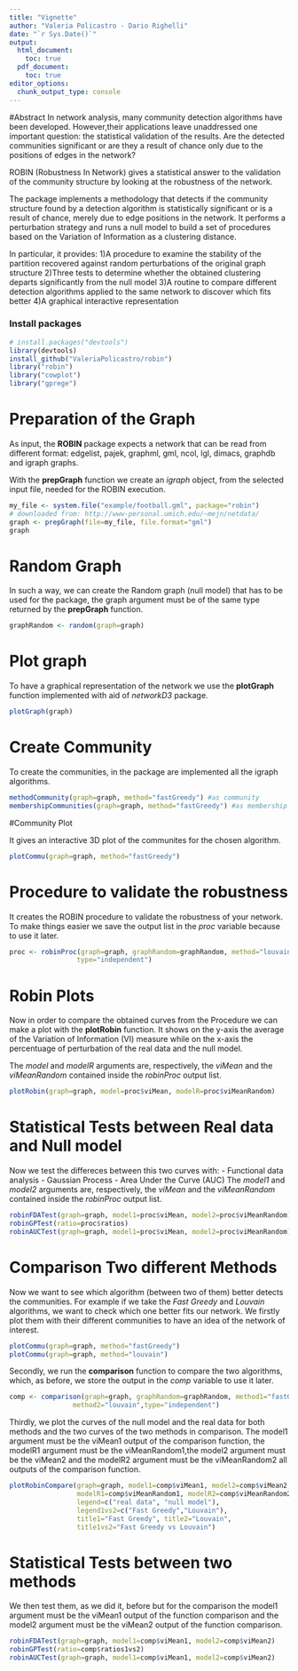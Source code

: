 ```yaml
---
title: "Vignette"
author: "Valeria Policastro - Dario Righelli"
date: "`r Sys.Date()`"
output:
  html_document: 
    toc: true
  pdf_document: 
    toc: true
editor_options: 
  chunk_output_type: console
---
```


#Abstract
In network analysis, many community detection algorithms have been developed. 
However,their applications leave unaddressed one important question: 
the statistical validation of the results. 
Are the detected communities significant or are they a result of chance only 
due to the positions of edges in the network?

ROBIN (Robustness In Network) gives a statistical answer to the validation of 
the community structure by looking at the robustness of the network.

The package implements a methodology that detects if the community structure 
found by a detection algorithm is statistically significant or is a result 
of chance, merely due to edge positions in the network. It performs a 
perturbation strategy and runs a null model to build a set of procedures based 
on the Variation of Information as a clustering distance. 

In particular, it provides:
1)A procedure to examine the stability of the partition recovered against random 
perturbations of the original graph structure
2)Three tests to determine whether the obtained clustering departs significantly 
from the null model
3)A routine to compare different detection algorithms applied to the same 
network to discover which fits better
4)A graphical interactive representation 

### Install packages
```r
# install.packages("devtools")
library(devtools)
install_github("ValeriaPolicastro/robin")
library("robin")
library("cowplot")
library("gprege")
```


# Preparation of the Graph 
As input, the **ROBIN** package expects a network that can be read from different 
format: edgelist, pajek, graphml, gml, ncol, lgl, dimacs, graphdb and igraph 
graphs.

With the **prepGraph** function we create an *igraph* object, from the selected 
input file, needed for the ROBIN execution.

```r
my_file <- system.file("example/football.gml", package="robin")
# downloaded from: http://www-personal.umich.edu/~mejn/netdata/
graph <- prepGraph(file=my_file, file.format="gml")
graph
```

# Random Graph 
In such a way, we can create the Random graph (null model) that has to be used 
for the package, the graph argument must be of the same type returned by the 
**prepGraph** function.

```r
graphRandom <- random(graph=graph)
```

# Plot graph
To have a graphical representation of the network we use the **plotGraph** 
function implemented with aid of *networkD3* package.

```r
plotGraph(graph)
```

# Create Community 
To create the communities, in the package are implemented all the igraph 
algorithms.

```r
methodCommunity(graph=graph, method="fastGreedy") #as community 
membershipCommunities(graph=graph, method="fastGreedy") #as membership
```

#Community Plot

It gives an interactive 3D plot of the communites for the chosen algorithm.

```r
plotCommu(graph=graph, method="fastGreedy")
```

# Procedure to validate the robustness
It creates the ROBIN procedure to validate the robustness of your network.
To make things easier we save the output list in the *proc* variable because 
to use it later.

```r
proc <- robinProc(graph=graph, graphRandom=graphRandom, method="louvain",
                 type="independent")
```

# Robin Plots
Now in order to compare the obtained curves from the Procedure we can make a 
plot with the **plotRobin** function.
It shows on the y-axis the average of the Variation of Information (VI) measure 
while on the x-axis the percentuage of perturbation of the real data and 
the null model.

The *model* and *modelR* arguments are, respectively, the *viMean* and the 
*viMeanRandom* contained inside the *robinProc* output list.

```r
plotRobin(graph=graph, model=proc$viMean, modelR=proc$viMeanRandom)
```

# Statistical Tests between Real data and Null model 
Now we test the differeces between this two curves with:
- Functional data analysis
- Gaussian Process
- Area Under the Curve (AUC)
The *model1* and *model2* arguments are, respectively, the *viMean* and the 
*viMeanRandom* contained inside the *robinProc* output list.

```r
robinFDATest(graph=graph, model1=proc$viMean, model2=proc$viMeanRandom)
robinGPTest(ratio=proc$ratios)
robinAUCTest(graph=graph, model1=proc$viMean, model2=proc$viMeanRandom)
```

# Comparison Two different Methods
Now we want to see which algorithm (between two of them) better detects the 
communities.
For example if we take the *Fast Greedy* and *Louvain* algorithms, 
we want to check which one better fits our network.
We firstly plot them with their different communities to have an idea of 
the network of interest.

```r
plotCommu(graph=graph, method="fastGreedy")
plotCommu(graph=graph, method="louvain")
```

Secondly, we run the **comparison** function to compare the two algorithms, 
which, as before, we store the output in the *comp* variable to use it later.

```r
comp <- comparison(graph=graph, graphRandom=graphRandom, method1="fastGreedy",
                method2="louvain",type="independent")
```

Thirdly, we plot the curves of the null model and the real data for both
methods and the two curves of the two methods in comparison.
The model1 argument must be the viMean1 output of the comparison function, the 
modelR1 argument must be the viMeanRandom1,the model2 argument must be the 
viMean2 and the modelR2 argument must be the viMeanRandom2 all outputs of the
comparison function.

```r
plotRobinCompare(graph=graph, model1=comp$viMean1, model2=comp$viMean2,
                 modelR1=comp$viMeanRandom1, modelR2=comp$viMeanRandom2,
                 legend=c("real data", "null model"),
                 legend1vs2=c("Fast Greedy","Louvain"),
                 title1="Fast Greedy", title2="Louvain",
                 title1vs2="Fast Greedy vs Louvain")
```

# Statistical Tests between two methods 

We then test them, as we did it, before but for the comparison the model1 
argument must be the viMean1 output of the function comparison and the model2 
argument must be the viMean2 output of the function comparison.

```r
robinFDATest(graph=graph, model1=comp$viMean1, model2=comp$viMean2)
robinGPTest(ratio=comp$ratios1vs2)
robinAUCTest(graph=graph, model1=comp$viMean1, model2=comp$viMean2)
```

